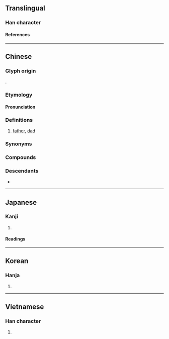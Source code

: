 {{character info}}
==Translingual==

===Han character===
{{Han char|rn=88|rad=父|as=06|sn=10|four=80207|canj=CKNIN|ids=⿱父多}}

====References====
{{Han ref|kx=0690.040|dkj=19727|dj=1103.040|hdz=32040.030|uh=7239}}

----

==Chinese==
{{zh-forms}}

===Glyph origin===
{{Han etym}}
{{Han compound|父|多|c1=s|c2=p|t1=father|ls=psc}}.

===Etymology===
{{rfe|zh}}

====Pronunciation====
{{zh-pron
|m=diē
|m-s=die1
|dg=де1
|ma=
|c=de1
|mn=tia
|mn-t=dia1
|mc=y
|oc=y
|cat=n
}}

===Definitions===
{{zh-hanzi}}

# [[father]], [[dad]]

===Synonyms===
{{zh-dial|爸爸}}

===Compounds===
{{zh-der|爹爹|爹娘|乾爹|他爹|姑爹|嬤嬤爹|後爹|烏爹泥|爹媽|罵爹罵娘|老爹|親家爹|阿爹|喜當爹}}

{{zh-cat|Intermediate}}
===Descendants===
* {{desc|th|เตี่ย|bor=1}}

----

==Japanese==

===Kanji===
{{ja-kanji|grade=|rs=父06}}

# {{rfdef|ja|sort=父06}}

====Readings====
{{ja-readings
|goon=だ
|kanon=た
}}

----

==Korean==

===Hanja===
{{ko-hanja|다}}

# {{rfdef|ko|sort=父06}}

----

==Vietnamese==

===Han character===
{{vi-readings|rs=父06|reading=[[ta]], [[đa]]}}

# {{rfdef|vi|sort=父06}}